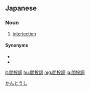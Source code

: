 ==Japanese==
{{ja-kanjitab|かん|とう|し|yomi=on}}

===Noun===
{{ja-noun|かんとうし}}

# {{lb|ja|grammar|sort=かんとうし}} [[interjection]]

====Synonyms====
* {{ja-r|感嘆詞|かんたんし}}
* {{ja-r|感動詞|かんどうし}}

[[Category:ja:Parts of speech|かんとうし]]

[[it:間投詞]]
[[hu:間投詞]]
[[mg:間投詞]]
[[ja:間投詞]]
